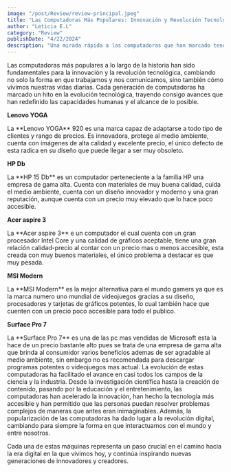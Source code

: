```yaml
---
image: "/post/Review/review-principal.jpeg"
title: "Las Computadoras Más Populares: Innovación y Revolución Tecnológica"
author: "Leticia E.L"
category: "Review"
publishDate: "4/22/2024"
description: "Una mirada rápida a las computadoras que han marcado tendencia y cambiado el mundo de la tecnología."
---
```


<Parrafo>

Las computadoras más populares a lo largo de la historia han sido fundamentales para la innovación y la revolución tecnológica, cambiando no solo la forma en que trabajamos y nos comunicamos, sino también cómo vivimos nuestras vidas diarias. Cada generación de computadoras ha marcado un hito en la evolución tecnológica, trayendo consigo avances que han redefinido las capacidades humanas y el alcance de lo posible.

</Parrafo>

<SubSeccion> **Lenovo YOGA**</SubSeccion>

<ImageMDX
  src="/post/Review/review1.jpg"
  alt="Review"
  width={800}
  height={400}
/>

<Parrafo>
  La **Lenovo YOGA** 920 es una marca capaz de adaptarse a todo tipo de clientes
  y rango de precios. Es innovadora, protege al medio ambiente, cuenta con
  imágenes de alta calidad y excelente precio, el único defecto de esta radica
  en su diseño que puede llegar a ser muy obsoleto.
</Parrafo>

<SubSeccion> **HP Db**</SubSeccion>
<ImageMDX
  src="/post/Review/review2.jpg"
  alt="Review"
  width={800}
  height={400}
/>

<Parrafo>
  La **HP 15 Db** es un computador perteneciente a la familia HP una empresa de
  gama alta. Cuenta con materiales de muy buena calidad, cuida el medio
  ambiente, cuenta con un diseño innovador y moderno y una gran reputación,
  aunque cuenta con un precio muy elevado que lo hace poco accesible.
</Parrafo>

<SubSeccion> **Acer aspire 3**</SubSeccion>

<ImageMDX
  src="/post/Review/review3.jpg"
  alt="Review"
  width={800}
  height={400}
/>

<Parrafo>
  La **Acer aspire 3** e un computador el cual cuenta con un gran procesador
  Intel Core y una calidad de gráficos aceptable, tiene una gran relación
  calidad-precio al contar con un precio mas o menos accesible, esta creada con
  muy buenos materiales, el único problema a destacar es que muy pesada.
</Parrafo>

<SubSeccion> **MSI Modern** </SubSeccion>

<ImageMDX
  src="/post/Review/reviwe4.jpg"
  alt="Review"
  width={800}
  height={400}
/>

<Parrafo>
  La **MSI Modern** es la mejor alternativa para el mundo gamers ya que es la
  marca numero uno mundial de videojuegos gracias a su diseño, procesadores y
  tarjetas de gráficos potentes, lo cual también hace que cuenten con un precio
  poco accesible para todo el publico.
</Parrafo>

<SubSeccion> **Surface Pro 7** </SubSeccion>

<ImageMDX
  src="/post/Review/review5.jpg"
  alt="Review"
  width={800}
  height={400}
/>

<Parrafo>
  La **Surface Pro 7** es una de las pc mas vendidas de Microsoft esta la hace
  de un precio bastante alto pues se trata de una empresa de gama alta que
  brinda al consumidor varios beneficios ademas de ser agradable al medio
  ambiente, sin embargo no es recomendada para descargar programas potentes o
  videojuegos mas actual.
</Parrafo>

<Parrafo>
La evolución de estas computadoras ha facilitado el avance en casi todos los campos de la ciencia y la industria. Desde la investigación científica hasta la creación de contenido, pasando por la educación y el entretenimiento, las computadoras han acelerado la innovación, han hecho la tecnología más accesible y han permitido que las personas puedan resolver problemas complejos de maneras que antes eran inimaginables. Además, la popularización de las computadoras ha dado lugar a la revolución digital, cambiando para siempre la forma en que interactuamos con el mundo y entre nosotros.

Cada una de estas máquinas representa un paso crucial en el camino hacia la era digital en la que vivimos hoy, y continúa inspirando nuevas generaciones de innovadores y creadores.
</Parrafo>